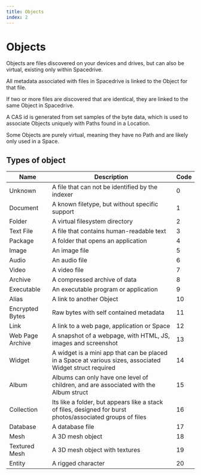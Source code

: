 ```yaml
---
title: Objects
index: 2
---
```


# Objects

Objects are files discovered on your devices and drives, but can also be virtual, existing only within Spacedrive.

All metadata associated with files in Spacedrive is linked to the Object for that file.

If two or more files are discovered that are identical, they are linked to the same Object in Spacedrive.

A CAS id is generated from set samples of the byte data, which is used to associate Objects uniquely with Paths found in a Location.

Some Objects are purely virtual, meaning they have no Path and are likely only used in a Space.

## Types of object

| Name             | Description                                                                                                | Code |
| ---------------- | ---------------------------------------------------------------------------------------------------------- | ---- |
| Unknown          | A file that can not be identified by the indexer                                                           | 0    |
| Document         | A known filetype, but without specific support                                                             | 1    |
| Folder           | A virtual filesystem directory                                                                             | 2    |
| Text File        | A file that contains human-readable text                                                                   | 3    |
| Package          | A folder that opens an application                                                                         | 4    |
| Image            | An image file                                                                                              | 5    |
| Audio            | An audio file                                                                                              | 6    |
| Video            | A video file                                                                                               | 7    |
| Archive          | A compressed archive of data                                                                               | 8    |
| Executable       | An executable program or application                                                                       | 9    |
| Alias            | A link to another Object                                                                                   | 10   |
| Encrypted Bytes  | Raw bytes with self contained metadata                                                                     | 11   |
| Link             | A link to a web page, application or Space                                                                 | 12   |
| Web Page Archive | A snapshot of a webpage, with HTML, JS, images and screenshot                                              | 13   |
| Widget           | A widget is a mini app that can be placed in a Space at various sizes, associated Widget struct required   | 14   |
| Album            | Albums can only have one level of children, and are associated with the Album struct                       | 15   |
| Collection       | Its like a folder, but appears like a stack of files, designed for burst photos/associated groups of files | 16   |
| Database         | A database file                                                                                            | 17   |
| Mesh             | A 3D mesh object                                                                                           | 18   |
| Textured Mesh    | A 3D mesh object with textures                                                                             | 19   |
| Entity           | A rigged character                                                                                         | 20   |
